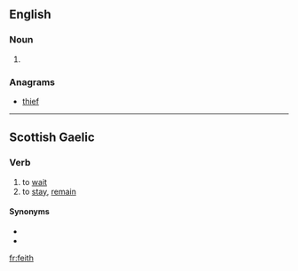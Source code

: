 ==English==

===Noun===
{{en-noun}}

# {{obsolete spelling of|faith}}

===Anagrams===
* [[thief#English|thief]]

----

==Scottish Gaelic==

===Verb===
{{head|gd|verb|verbal noun|feitheamh}}

# to [[wait]]
# to [[stay]], [[remain]]

====Synonyms====
* {{l|gd|fan}}
* {{l|gd|fuirich}}

[[fr:feith]]